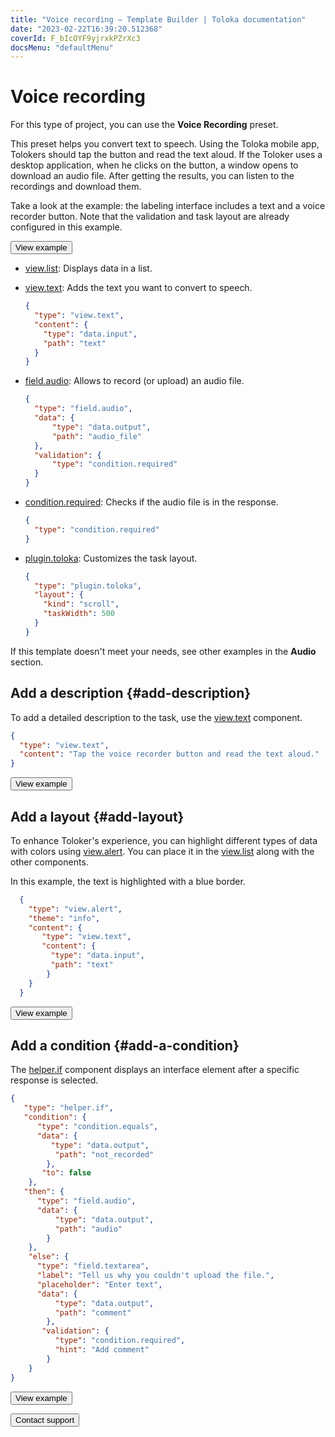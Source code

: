 ```yaml
---
title: "Voice recording — Template Builder | Toloka documentation"
date: "2023-02-22T16:39:20.512368"
coverId: F_bIcOYF9yjrxkPZrXc3
docsMenu: "defaultMenu"
---
```



# Voice recording

For this type of project, you can use the **Voice Recording** preset.

This preset helps you convert text to speech. Using the Toloka mobile app, Tolokers should tap the button and read the text aloud. If the Toloker uses a desktop application, when he clicks on the button, a window opens to download an audio file. After getting the results, you can listen to the recordings and download them.

Take a look at the example: the labeling interface includes a text and a voice recorder button. Note that the validation and task layout are already configured in this example.

<Button themeColor="light" view="default" size="l" type="link" url="https://ya.cc/t/XgN35IUF3xqvGy">View example</Button>

<Cut title="Components used in the example">

- [view.list](/docs/template-builder/reference/view.list): Displays data in a list.
- [view.text](/docs/template-builder/reference/view.text): Adds the text you want to convert to speech.

    <Cut title="Show code">

    ```json
    {
      "type": "view.text",
      "content": {
        "type": "data.input",
        "path": "text"
      }
    }
    ```

    </Cut>

- [field.audio](/docs/template-builder/reference/field.audio): Allows to record (or upload) an audio file.

    <Cut title="Show code">

    ```json
    {
      "type": "field.audio",
      "data": {
          "type": "data.output",
          "path": "audio_file"
      },
      "validation": {
          "type": "condition.required"
      }
    }
    ```
    </Cut>

- [condition.required](/docs/template-builder/reference/condition.required): Сhecks if the audio file is in the response.

    <Cut title="Show code">

    ```json
    {
      "type": "condition.required"
    }
    ```

    </Cut>

- [plugin.toloka](/docs/template-builder/reference/plugin.toloka): Customizes the task layout.

    <Cut title="Show code">

    ```json
    {
      "type": "plugin.toloka",
      "layout": {
        "kind": "scroll",
        "taskWidth": 500
      }
    }
    ```

    </Cut>

</Cut>

If this template doesn't meet your needs, see other examples in the **Audio** section.

## Add a description {#add-description}

To add a detailed description to the task, use the [view.text](/docs/template-builder/reference/view.text) component.

<Cut title="Show code">

```json
{
  "type": "view.text",
  "content": "Tap the voice recorder button and read the text aloud."
}
```

</Cut>

<Button themeColor="light" view="default" size="l" type="link" url="https://ya.cc/t/a5j6lIKx3zL3nz">View example</Button>

## Add a layout {#add-layout}

To enhance Toloker's experience, you can highlight different types of data with colors using [view.alert](/docs/template-builder/reference/view.alert). You can place it in the [view.list](/docs/template-builder/reference/view.list) along with the other components.

In this example, the text is highlighted with a blue border.

<Cut title="Show code">

```json
  {
    "type": "view.alert",
    "theme": "info",
    "content": {
       "type": "view.text",
       "content": {
         "type": "data.input",
         "path": "text"
        }
    }
  }
```

</Cut>

<Button themeColor="light" view="default" size="l" type="link" url="https://ya.cc/t/3bZ9nXUi3zLAZC">View example</Button>

## Add a condition {#add-a-condition}

The [helper.if](/docs/template-builder/reference/helper.if) component displays an interface element after a specific response is selected.

<Cut title="Show code">

```json
{
   "type": "helper.if",
   "condition": {
      "type": "condition.equals",
      "data": {
         "type": "data.output",
          "path": "not_recorded"
        },
       "to": false
    },
   "then": {
      "type": "field.audio",
      "data": {
          "type": "data.output",
          "path": "audio"
        }
    },
    "else": {
      "type": "field.textarea",
      "label": "Tell us why you couldn't upload the file.",
      "placeholder": "Enter text",
      "data": {
          "type": "data.output",
          "path": "comment"
        },
       "validation": {
          "type": "condition.required",
          "hint": "Add comment"
        }
    }
}
```

</Cut>

<Button themeColor="light" view="default" size="l" type="link" url="https://ya.cc/t/3VRy3mKj3zvPcB">View example</Button>

<p></p>

<Button themeColor="light" view="default" size="l" type="link" url="/docs/guide/troubleshooting/support?form-source=template-builder-templates-voice-recording">Contact support</Button>
